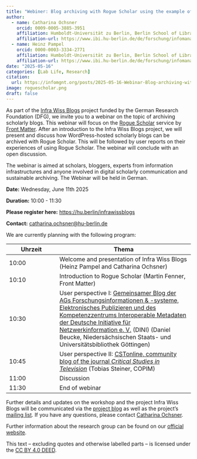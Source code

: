 ```yaml
---
title: "Webiner: Blog archiving with Rogue Scholar using the example of WordPress Blogs"
author:
  - name: Catharina Ochsner
    orcid: 0009-0005-3885-3951
    affiliation: Humboldt-Universität zu Berlin, Berlin School of Library and Information Science (IBI)
    affiliation-url: https://www.ibi.hu-berlin.de/de/forschung/infomanagement/teaminfomanagement  
  - name: Heinz Pampel
    orcid: 0000-0003-3334-2771
    affiliation: Humboldt-Universität zu Berlin, Berlin School of Library and Information Science (IBI) & Helmholtz-Gesellschaft, Helmholtz Open Science Office
    affiliation-url: https://www.ibi.hu-berlin.de/de/forschung/infomanagement/teaminfomanagement
date: "2025-05-16"
categories: [Lab Life, Research]
citation: 
  url: https://infomgnt.org/posts/2025-05-16-Webinar-Blog-archiving-with-Rogue-Scholar-using-the-example-of-WordPress-Blogs
image: roguescholar.png
draft: false
---
```


As part of the [Infra Wiss Blogs](https://infrawissblogs.org/) project funded by the German Research Foundation (DFG), we invite you to a webinar on the topic of archiving scholarly blogs. This webinar will focus on the [Rogue Scholar](https://preview.rogue-scholar.org/de) service by [Front Matter](https://front-matter.io/). After an introduction to the Infra Wiss Blogs project, we will present and discuss how WordPress-hosted scholarly blogs can be archived with Rogue Scholar. This will be followed by user reports on their experiences of using Rogue Scholar. The webinar will conclude with an open discussion.

The webinar is aimed at scholars, bloggers, experts from information infrastructures and anyone involved in digital scholarly communication and sustainable archiving. The Webinar will be held in German.

**Date:** Wednesday, June 11th 2025

**Duration:** 10:00 - 11:30

**Please register here:** <https://hu.berlin/infrawissblogs>

**Contact:** [catharina.ochsner\@hu-berlin.de](mailto:catharina.ochsner@hu-berlin.de)

We are currently planning with the following program:

| Uhrzeit | Thema                                                                                                                                                                                                                                                                                                                                                  |
|--------------------|----------------------------------------------------|
| 10:00   | Welcome and presentation of Infra Wiss Blogs (Heinz Pampel and Catharina Ochsner)                                                                                                                                                                                                                                                                      |
| 10:10   | Introduction to Rogue Scholar (Martin Fenner, Front Matter)                                                                                                                                                                                                                                                                                            |
| 10:30   | User perspective I: [Gemeinsamer Blog der AGs Forschungsinformationen & -systeme, Elektronisches Publizieren und des Kompetenzzentrums Interoperable Metadaten der Deutsche Initiative für Netzwerkinformation e. V.](https://blog.dini.de/EPub_FIS/ueber-uns/) (DINI) (Daniel Beucke, Niedersächsischen Staats- und Universitätsbibliothek Göttingen) |
| 10:45   | User perspective II: [CSTonline, community blog of the journal *Critical Studies in Television*](https://cstonline.net/) (Tobias Steiner, COPIM)                                                                                                                                                                                                       |
| 11:00   | Discussion                                                                                                                                                                                                                                                                                                                                             |
| 11:30   | End of webinar                                                                                                                                                                                                                                                                                                                                         |

Further details and updates on the workshop and the project Infra Wiss Blogs will be communicated via the [project blog](https://infrawissblogs.org/) as well as the project’s [mailing list](https://www.listserv.dfn.de/sympa/info/infra-wiss-blogs). If you have any questions, please contact [Catharina Ochsner](mailto:catharina.ochsner@hu-berlin.de).

Further information about the research group can be found on our [official website](http://hu.berlin/infomgnt).

This text – excluding quotes and otherwise labelled parts – is licensed under the [CC BY 4.0 DEED](https://creativecommons.org/licenses/by/4.0/deed.de).
